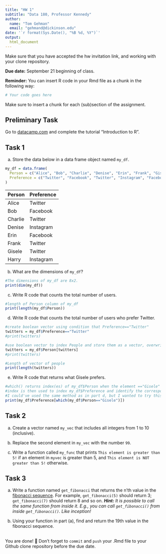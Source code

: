 ```yaml
---
title: "HW 1"
subtitle: "Data 180, Professor Kennedy"
author: 
  name: "Tom Gehman"
  email: "gehmand@dickinson.edu"
date: '`r format(Sys.Date(), "%B %d, %Y")`'
output: 
  html_document
---
```

Make sure that you have accepted the hw invitation link, and working with your clone repository.

**Due date:** September 21 beginning of class.

**Reminder:** You can insert R code in your Rmd file as a chunk in the following way:
```r
# Your code goes here
```
Make sure to insert a chunk for each (sub)section of the assignment.

## Preliminary Task
Go to [datacamp.com](https://datacamp.com) and complete the tutorial "Introduction to R".


## Task 1
a) Store the data below in a data frame object named `my_df`.

```r
my_df = data.frame(
  Person = c("Alice", "Bob", "Charlie", "Denise", "Erin", "Frank", "Gisele", "Harry"), 
  Preference = c("Twitter", "Facebook", "Twitter", "Instagram", "Facebook", "Twitter", "Twitter", "Instagram")
)

```


|Person | Preference|
|:------|:----------|
|Alice | Twitter |
| Bob | Facebook |
| Charlie | Twitter |
| Denise | Instagram |
| Erin | Facebook |
| Frank | Twitter |
| Gisele | Twitter |
| Harry | Instagram |

b) What are the dimensions of `my_df`?

```r
#The dimensions of my_df are 8x2. 
print(dim(my_df))
```
c) Write R code that counts the total number of users.

```r
#length of Person column of my_df
print(length(my_df$Person))
```

d) Write R code that counts the total number of users who prefer Twitter.

```r
#create boolean vector using condition that Preference=="Twitter"
twitters = my_df$Preference=="Twitter"
#print(twitters)

#use boolean vector to index People and store them as a vector, overwriting the first vector
twitters = my_df$Person[twitters]
#print(twitters)

#Length of vector of people
print(length(twitters))
```

e) Write R code that returns what Gisele prefers.

```r
#which() returns index(es) of my_df$Person when the element =="Gisele"
#index is then used to index my_df$Preference and identify the corresponding preference
#I could've used the same method as in part d, but I wanted to try this since it's more concise.  
print(my_df$Preference[which(my_df$Person=="Gisele")])

```

## Task 2
a) Create a vector named `my_vec` that includes all integers from 1 to 10 (inclusive).

b) Replace the second element in `my_vec` with the number `99`.

c) Write a function called `my_func` that prints `This element is greater than 5!` if an element in `myvec` is greater than 5, and `This element is NOT greater than 5!` otherwise.

## Task 3
a. Write a function named `get_fibonacci` that returns the n'th value in the [fibonacci sequence](https://www.mathsisfun.com/numbers/fibonacci-sequence.html). For example, `get_fibonacci(5)` should return 3; `get_fibonacci(7)` should return 8 and so on. ***Hint:** It is possible to call the same function from inside it. E.g., you can call `get_fibonacci()` from inside `get_fibonacci()`. Like inception!*

b. Using your function in part (a), find and return the 19th value in the fibonacci sequence.


<br>
You are done! 🏁 Don't forget to `commit` and `push` your .Rmd file to your Github clone repository before the due date.
<br>

